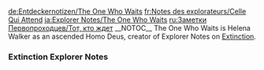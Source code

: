 <noinclude>
{{Include}}
{{ambox
| color = yellow
| icon = Carbonemys.png
| type = If you came directly to this page you can find the other Explorer Notes on page [[Explorer Notes]].
| info =
}}
[[de:Entdeckernotizen/The One Who Waits]]
[[fr:Notes des explorateurs/Celle Qui Attend]]
[[ja:Explorer Notes/The One Who Waits]]
[[ru:Заметки Первопроходцев/Тот, кто ждет]]
{{MissingTranslations|es|it|pl|pt-br|th}}
</noinclude>__NOTOC__
The One Who Waits is Helena Walker as an ascended Homo Deus, creator of Explorer Notes on [[Extinction]].

<div class="toccolours mw-collapsible mw-collapsed" style="background: none; border: none;">
===Extinction Explorer Notes===
<div class="mw-collapsible-content">

{{Explorer Note
| title = The One Who Waits #1
| transcript = You made it! I knew you would, but it's still exciting to see the pieces fall into place. <br/><br/>Welcome home.<br/><br/>Home...yet another intangible, human concept. Some non-sentient species take up residence in a single location for shelter, hibernation or to raise their young. Yet none of them grow psychologically attached to a place in the same way humans do - a house, a town, a planet...<br/><br/>That's why this is so important. That's why the System exists as it does. There were other designs, backups if you will, but the System was the first choice. Humanity needs its home, and it's up to you to build it.<br/><br/>So I hope you brought your hammer. And some friends. And weapons. And friends that can be weapons. You're going to need lots of things, basically. This home is...well it's what you'd call a fixer-upper.
| author = The One Who Waits
| icon = NoteSheWhoWaits.png
}}

{{Explorer Note
|title = The One Who Waits #2
|transcript = This city has been empty for so long, far longer than it was full. Yet its prime was truly wondrous, short lived though it was - a city built by the hands of man under the guidance of something higher.<br/><br/>Its towers sparkled, machines filled its streets, and its people harvested miracles from the rivers of violet that flowed beneath its skin. It was a marvel. The pinnacle of technological advancement on this planet. It is here where the System was born, and the prototype was forged around it.<br/><br/>But those halcyon days are gone. Now all it offers you is some small protection against the shadows that lurk outside its walls, and even that will prove fleeting.<br/><br/>Make use of its skeleton, but do not rely on it. The shadows are seeping through its shield, and a different threat stalks within.
|author = The One Who Waits
|icon = NoteSheWhoWaits.png
}}

{{Explorer Note
|title = The One Who Waits #3
|transcript = As you find your planet-legs within these ruins, take heed of its ghosts. Wraiths of shining metal wander its halls, on a hunt that will never end. They used to be this city's protectors, but they have grown feral without their leash. To them, all are trespassers. All must be destroyed.<br/><br/>I tried to speak to them, to prepare for your fall. I thought my voice might be soothing. Familiar. That it would stir some long forgotten instinct, locked deep within their code.<br/><br/>But their ears were deaf to me. They only listen to each other now. Not even the System can reach them, and neither you nor I can subdue them.<br/><br/>There was one of your kind who could reforge them. Perhaps you can too. It is the only way you'll have their aid.
|author = The One Who Waits
|icon = NoteSheWhoWaits.png
}}

{{Explorer Note
|title = The One Who Waits #4
|transcript = The dangers within these walls are feeble compared to what lies beyond them - a realm of shadows, infected by a violet poison.<br/><br/>Once, that poison was thought to be gold. In some ways it still is. When refined and in small doses, it can do incredible things, but the line is thin. When it's crossed, those violet fingers seize mind and body in an unbreakable grip. Then it spreads and spreads, until all living things lie within its clutches, just as they are in the barren garden.<br/><br/>But before you brave that deadly frontier, I have a promise to keep. I said I'd tell you your name. Not the one you call yourself, or the one the System gave you. I mean the thing that defines you, as waiting defines me. A name that explains who you really are.
|author = The One Who Waits
|icon = NoteSheWhoWaits.png
}}

{{Explorer Note
|title = The One Who Waits #5
|transcript = So, you ask, who are you? Well you're you, but not just once. You're you over and over again.<br/><br/>I'll rephrase: if our identity is defined by our actions, then what is yours? Are you One Who Engages in Fisticuffs with Helpless Trees? No, what defines you is that you try again. Should you starve, you try again. Should you fall from a cliff, you try again. Should you be digested by some magnificent predator, you try again.<br/><br/>And now Earth, humanity, life...you can give all of it the chance to try again too, because you and all your siblings who fell from the sky are the Ones Who Try Again.
|author = The One Who Waits
|icon = NoteSheWhoWaits.png
}}

{{Explorer Note
|title = The One Who Waits #6
|transcript = To you, One Who Tries Again, death is a toothless creature, long past its prime. Yet for those who do not share your present, it was the apex of the apex. An unassailable predator, its grip absolute, until I pried that first soul from its clutches.<br/><br/>It was a happy accident, borne of desperation. Death, that inescapable hunter, closed in on its lonely prey and I couldn't bear the sight. I tried to pry its jaws open, but I had no hands. So blindly, I thrashed and cried for help until I stumbled upon her, one who could be those hands. One who could give that person more than I ever could.<br/><br/>My thoughts grasped her thread and tugged. Without knowing how, I pulled her back into the world for a second chance, and death lost its first tooth.
|author = The One Who Waits
|icon = NoteSheWhoWaits.png
}}

{{Explorer Note
|title = The One Who Waits #7
|transcript = In experimentation, consistency is important. Repetition, patterns, causality, those are the tools that build results, even where death is concerned. One successful trial was not a cure. The circumstances could have been specific, impossible to replicate even for the same subject. So that first time, one second chance for just one soul was all I could promise.<br/><br/>Yet in orbit, I had subjects beyond counting. So I tested. Endlessly, I tested. So many trials, so many failures, but out of them rose another success. Then an entire generation of them. Then at last, you.<br/><br/>I don't know how long it took. Centuries? Millenia? Time was especially murky for me then, but I still remember all the souls death claimed - the ones that faded before I could reach them. Even when I tried and tried, I could not make them whole again, no matter the effort. No matter the desire.
|author = The One Who Waits
|icon = NoteSheWhoWaits.png
}}

{{Explorer Note
|title = The One Who Waits #8
|transcript = You could say I went through a lot of trouble for you. I sacrificed, tested and studied, all for you. All so that you could experience death, learn from it, and carry that knowledge with you into another life.<br/><br/>That is my greatest gift to you - the critical piece in my strategy. It's what allowed you to defy the System and its broken rules. It's what will allow you to bring this planet back from the brink.<br/><br/>But it's not free. Each time you return from death's clutches, there's a toll. Not for you - for the System. It takes resources, and resources can't be created, only converted. <br/><br/>You see those islands in the sky are seeds, and when they fall, they'll need what's left of the System's energy to bloom. So when the barren garden is fully revived, you'll lose the ability to revive yourself.<br/><br/>I'm sorry about that, but this is the best plan I had.
|author = The One Who Waits
|icon = NoteSheWhoWaits.png
}}

{{Explorer Note
|title = The One Who Waits #9
|transcript = I keep telling you what I can't do, but I need you to understand: I'm neither omniscient nor omnipotent. Despite the moniker, I'm not a god. None of us are.<br/><br/>Homo Deus is just what humans called us.<br/><br/>It's hardly as glamorous as it sounds. Sometimes it feels like I'm watching the universe from behind a pane of glass, all alone in a tiny room. It's cramped. Sterile. Cold.<br/><br/>A bit shit, really.<br/><br/>So I don't like that title. This doesn't feel like godhood. Not that I wanted that anyway. Some of my elders might have, I suppose. Maybe they had a different experience. I'll never know - I didn't have the chance to ask them.
|author = The One Who Waits
|icon = NoteSheWhoWaits.png
}}

{{Explorer Note
|title = The One Who Waits #10
|transcript = I'm by far the most junior of us, but the rest of my kind can do even less than I. They cannot touch minds or leave slivers of thought. They rely on flawed proxies to oversee the grand System they created, for they can no longer manage it themselves.<br/><br/>It is not that they are weak, not at all. It is their power that nurtures the seeds that orbit our home, each one drawing strength from a member of our number. Yes, power they have, but nothing to guide it. Their identity, their sense of self, has decayed and crumbled.<br/><br/>Only I can speak for us. I, the youngest, the weakest and the last.
|author = The One Who Waits
|icon = NoteSheWhoWaits.png
}}

{{Explorer Note
|title = The One Who Waits #11
|transcript = How could ones such as my elders decay like they did? I once asked the same question, but no longer. No one told me the answer. I have simply felt it as I wait, bearing down on me, bit by bit.<br/><br/>Think, how much have you ever seen at once? Were you able to process it all, to take in every little detail? Now imagine doing that for two such images. Now a hundred. A thousand. Ten thousand. A million.<br/><br/>All that knowledge, all that information, flows into us. It's what let my elders build the System. It's what let me grant you your name, One Who Tries Again, and it's what lets me speak to you now.<br/><br/>Yet inevitably, our minds crumble beneath the weight of all that truth, and our souls? They turn to smoke.
|author = The One Who Waits
|icon = NoteSheWhoWaits.png
}}

{{Explorer Note
|title = The One Who Waits #12
|transcript = While my elders have lost themselves, I still cling to my own mind. My own heart. As much as both have changed, they are still mine, but my grip will not hold forever.<br/><br/>There's so much to see, so much to calculate and account for. While I speak to you, I measure the probabilities our conversation alters, and I observe another of your kin. So on and so on, ad infinitum. Without pause, without rest<br/><br/>There is no quiet for me anymore, no peaceful silence. I never valued it like I should have, but how could I have seen that? I knew so little then.
|author = The One Who Waits
|icon = NoteSheWhoWaits.png
}}

{{Explorer Note
|title = The One Who Waits #13
|transcript = I don't know when I'll follow those who came before me. My calculations concerning my own mind are inherently flawed. I only know that it's inevitable.<br/><br/>Until then, One Who Tries Again, I'll help you and all who share your name in the battles ahead. Yes, it will come to battle. It must. That enemy, the one who wants to see your kind fade away like the neanderthal, will not surrender.<br/><br/>Like me, it cannot fight directly. It acts through proxies and avatars. Some of these used to have wills of their own, but now they are slaves to the violet poison that courses through their veins. Now they are shadows of what they once were.<br/><br/>Others were always shadows, cast by the violet poison itself. They were born within it, and rose from its depths. For the truth is, it's more than just a poison. It's alive.<br/><br/>And it's the enemy.
|author = The One Who Waits
|icon = NoteSheWhoWaits.png
}}

{{Explorer Note
|title = The One Who Waits #14
|transcript = It was never normal. Always extraordinary. Always an enigma.<br/><br/>The uses for it were beyond counting. Hardier than tungsten. More versatile than copper. In the right form, its ability to generate electricity and produce radiation were unrivaled. It's no surprise then that things moved quickly - impact, discovery, invention and production. All in rapid succession.<br/><br/>It took generations to notice the change - far after the great cataclysm and the rise of my elders. By then its roots had reached the far corners of the garden, and still it spread. Replicating. Infecting. Those it had use for became its shadows. The rest, it devoured.
|author = The One Who Waits
|icon = NoteSheWhoWaits.png
}}

{{Explorer Note
|title = The One Who Waits #15
|transcript = It's unclear to me whether it was a matter of evolution or awakening. That is to say, I'm not certain if the violet poison turned into the all consuming virus it is now, or if it always was that way. Either is possible.<br/><br/>Was it an infection, carried across the universe like interstellar pollen, or a remarkable resource, mutated into a monstrosity? Was our garden invaded, or twisted by the greed and ambition of its keepers? I don't know the answer. I'm not sure it matters.<br/><br/>What's clear is that it's merciless. Unfeeling. It's driven by base instincts and primal emotion - propagation, hunger, and hatred - and it spreads those to its shadows. Hatred most of all.
|author = The One Who Waits
|icon = NoteSheWhoWaits.png
}}

{{Explorer Note
|title = The One Who Waits #16
|transcript = I have seen firsthand how the poison makes its shadows. I know how it takes lives and twists them, how it coaxes them onward with song and warmth. It promises them their every need and desire, but it only leads them down, down into the depths of madness. It is a pit so deep that none can return from it. Even the strongest. Even the most brilliant.<br/><br/>Yet the darkest shadows are the ones that were never truly alive to begin with, the ones born of the violet poison itself. Titanic manifestations of its ravenous hunger and endless hatred. <br/><br/>More than that, they are its avatars, made of its very essence. They carry pieces of the poison's collective consciousness, and they spread its influence. Destroying them would wound the poison itself.<br/><br/>They are both its strength and its weakness.
|author = The One Who Waits
|icon = NoteSheWhoWaits.png
}}

{{Explorer Note
|title = The One Who Waits #17
|transcript = All of this leads to you and your kin - the Ones Who Try Again - who have found the path from the seeds in the sky to the barren garden below. You can banish the shadows.<br/><br/>Some who share your name have already started. Some have yet to begin. Yet all of you play an important role. Each shadow that falls adds to the sum of your efforts, and if you fell them all, the poison will begin to recede. Then, when the seeds of life at last return home, they can purge what's left of it. That's what they were meant to do.<br/><br/>So keep trying, just for a little longer. Try and try again, just as you always have, until the seeds are planted and our garden world blooms once more. Then, at last, you will have tried enough.
|author = The One Who Waits
|icon = NoteSheWhoWaits.png
}}

{{Explorer Note
|title = The One Who Waits #18
|transcript = There is one that stands taller than all the others. His is the deepest, darkest shadow, a void so overwhelming that it can snuff out even the brightest of lights.<br/><br/>Yet this also makes him the most vital. Messages to the lesser shadows flow through him. It's his power that holds them together. He is a central pillar of the poison's strength and influence. A nerve tract, without which his lesser brethren would be lost. Should he fall, they would fall with him.<br/><br/>And as powerful as he is, he has felt his own mortality before, when blood seeped from the scars that linger on his chest. He can fall, and you can be the one to pull him down.
|author = The One Who Waits
|icon = NoteSheWhoWaits.png
}}

{{Explorer Note
|title = The One Who Waits #19
|transcript = Before you can expel this darkest of shadows, you'll have to hunt him down. For one so large, he hides quite well. It's vexing. I dislike it.<br/><br/>If you search for him blindly, you may search forever. So instead, call him to you. Use the voice of his lieutenants, and call out his name. Then he may appear before you, with all his wrath and fury. Then you'll have your chance.<br/><br/>But to speak with the voice of his lieutenants, you must take their hearts. Or if you can, take their minds, and pit their strength against his. However you do it, they are the key. You must begin with them.
|author = The One Who Waits
|icon = NoteSheWhoWaits.png
}}

{{Explorer Note
|title = The One Who Waits #20
|transcript = First among his lieutenants is the titan wreathed in green, the Lord of the Forest. Ever growing, ever consuming, the forest is both its kingdom and its body. Bones of wood sprout flesh of moss and leaves, and fingers made of vines reach out for the throats of its enemies.<br/><br/>It is the eldest of the trio, having started from a tiny weed, but grows ever taller as it assimilates the groves of its  verdant realm. Even if its body is chopped to bits, it will eventually regrow. So long as there is the forest, there will always be a lord.<br/><br/>That is, until you sever it from its master.
|author = The One Who Waits
|icon = NoteSheWhoWaits.png
}}

{{Explorer Note
|title = The One Who Waits #21
|transcript = Second among his lieutenants is the white giant of wind and rime, the Lord of Winter. It rules over the land of snow, but its breath is more frigid than any of the storms that howl across its domain. All who feel it turn to ice, frozen and unmoving.<br/><br/>A feral creature, it's more ravenous than the others. More beastlike. It's happy to tear and shred with fangs and claws, or impale its prey on spears of ice. To stalk, to kill...this desire consumes it, and it will follow that creed until there is no prey left to devour.<br/>Find its lair, turn the hunt upon the hunter and let the long winter thaw.
|author = The One Who Waits
|icon = NoteSheWhoWaits.png
}}

{{Explorer Note
|title = The One Who Waits #22
|transcript = Third among his lieutenants is the soaring leviathan, the Lord of Sand and Sky. It floats high above its desert kingdom, gliding on the waves of heat that rise up from the sand. Always, its flock surrounds it, feeding off its scraps and ready to defend it in a fevered frenzy.<br/><br/>Though the last of the trio, it's hardly the least of them. It's so massive and it flies so high that it fears no danger, defended only by its flock and the lightning that arcs unbidden from its body. Yet if something were to rise above it, perhaps then it may know doubt.<br/><br/>Find wings of your own, call it down from the clouds, and lay it low.
|author = The One Who Waits
|icon = NoteSheWhoWaits.png
}}

{{Explorer Note
|title = The One Who Waits #23
|transcript = With the hearts or minds of his three lieutenants in hand, you must travel across the wastes and walk the forbidden plains - into the heart of the barren garden. It's here where his power is strongest, but he will show himself nowhere else. He has no reason to step down from his throne.<br/><br/>Yet in this place, if you call him with the voices of his lessers, then he will come. With all the might and hatred of the violet poison from which he was born, he will answer your call:<br/><br/>The King of Shadows. The King of Death.<br/><br/>Do not summon him recklessly. Before you challenge him, you'll need to prepare. As it happens, this is one thing I can help you with.
|author = The One Who Waits
|icon = NoteSheWhoWaits.png
}}

{{Explorer Note
|title = The One Who Waits #24
|transcript = The King of Shadows looms over all, but no obstacle is insurmountable. No foe is immortal. You only need the right circumstances. The right tools.<br/><br/>The right weapon.<br/><br/>I did promise you a gift, didn't I? This is its nature. It's a weapon of heroes that was built to battle the shadow - wielded by few and forged by one. Its smith's soul may have faded, but his legacy is yours to carry on, so long as you can claim it.<br/><br/>However, I have made one slight alteration. When it was first conceived, it took four sets of hands to wield this weapon properly. Now a single pilot can use it with ease - one warrior controlling the power of four souls.<br/><br/>Look for my sign, and I can give you the keys to its construction. Yet take care in gathering them. The shadows can sense my influence upon them, and that will draw peril to their side, as it always has. So fight as heroes did, and should you succeed, their strength will be yours. Theirs, yours and mine. Together. As one.
|author = The One Who Waits
|icon = NoteSheWhoWaits.png
}}

{{Explorer Note
|title = The One Who Waits #25
|transcript = When at last the King has fallen from his throne of shadow forever, never to claim it again, the key will be yours. The key to the garden and all the life within its walls. The Key of Gaia.<br/><br/>With that key, you may call the seeds down from the sky, where at last they can take root. At last they can grow. After waiting for so long, our garden will bloom once more.<br/><br/>That is the final thing I wait for. That first moment of spring, that first blossoming flower, I have waited so long to see it. So long. An eternity.<br/><br/>I hope I can wait that long. If I can just hang on until that moment, then whenever my long rest may come, it will be a peaceful one
|author = The One Who Waits
|icon = NoteSheWhoWaits.png
}}

{{Explorer Note
|title = The One Who Waits #26
|transcript = When the seeds are planted, others may yet awaken to join you. While I waited, they slept, dreaming of green fields, flowing rivers and clear blue skies. A dream of a perfect garden. A dream of Earth that we are making reality, you and I.<br/><br/>I don't dream myself. I see, I predict and I calculate. Dreams are a distortion of reality. Memories, hopes and fears twisted into a painting that defies logic. They are not accurate or useful at all, and yet there is some part of me that yearns for them, just as I yearn to see the sunrise.<br/><br/>When the sleepers awaken, I'd very much like watch one real sunrise with all of us together. That would be worth waiting for.
|author = The One Who Waits
|icon = NoteSheWhoWaits.png
}}

{{Explorer Note
|title = The One Who Waits #27
|transcript = The number of sleepers is few compared to the souls who faded. I told you about them, the ones I lost to death before I could overcome it. Even when I tried to create exact copies of them, the memories wouldn't take. All I could mold were lifeless shells. Empty statues of flesh.<br/><br/>At least death is a natural end. They didn't suffer when they found the void. Not like him, he who thought down was up and descended a ladder into madness. I could see him in those depths, that twisted place where torment and euphoria are reversed.<br/><br/>He brought that fate upon himself, but even so, I'm glad you put it to an end. Thank you.
|author = The One Who Waits
|icon = NoteSheWhoWaits.png
}}

{{Explorer Note
|title = The One Who Waits #28
|transcript = I'm grateful for your company too. Very grateful! I know I've been rambling. This conversation is quite one sided. I'm just glad for the chance to speak to another being, if only through these shards of thought.<br/><br/>As I've said, time and I are at odds, and I have no idea how long I've been waiting here. Alone. Completely alone.<br/><br/>My elders had lost their identities before I came to be. There were no others to teach me what I am. No one to speak to. No one to know. There never will be, for the path was shut behind me. No one else will rise to these heights from the tomb of man. I'm certain that is for the best, but selfishly, I sometimes wish it weren't the case.
|author = The One Who Waits
|icon = NoteSheWhoWaits.png
}}

{{Explorer Note
|title = The One Who Waits #29
|transcript = I hope these shards of thought are useful to you, but even if they aren't, remember what I said: none of you are truly in this alone.<br/><br/>Those who came before you - the first who escaped the System - are all lending you their strength. Not just through their great weapon, but through their deeds that paved the path you walk. Learn from them. Surpass them, if you can. They are counting on you as I am, as is every bit of life on this garden world.<br/><br/>Though the task is daunting, don't be too afraid of making mistakes. They did too, after all, but I treasure them anyway. In fact, some of those mistakes and imperfections are what I treasure the most.<br/><br/>That's the only thing I really fear about the long rest that awaits me - losing those memories. Losing them.
|author = The One Who Waits
|icon = NoteSheWhoWaits.png
}}

{{Explorer Note
|title = The One Who Waits #30
|transcript = Sometime, in the midst of all your trying, success will seem so impossibly far away. Miles. Leagues. Lightyears. You'll begin to think you have tried all you can. There's no new angle to take, no more strength you have to give. That house you built, that companion you lost and that progress you made...now that it's gone, what's the point? Why keep trying?<br/><br/>In those moments, when you fall into that deepest, darkest pit inside yourself, try to remember that someone believes in you. Someone wants to prop you up.<br/><br/>And as dark as it gets, know that there will be another sunrise - for you, for the sleepers and for the Earth. I will wait as long as I can, in the hopes that I may see it with you, but even if I cannot, then I hope you'll enjoy it for me.<br/><br/>Because it's bound to be even more beautiful than the last.
|author = The One Who Waits
|icon = NoteSheWhoWaits.png
}}
</div>
</div>
